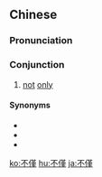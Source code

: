 {{also|不仅}}
==Chinese==
{{zh-forms|s=不仅}}

===Pronunciation===
{{zh-pron
|m=不jǐn
|c=bat1 gan2
|cat=con
}}

===Conjunction===
{{zh-con}}

# {{lb|zh|Elementary Mandarin}} [[not]] [[only]]

====Synonyms====
* {{zh-l|不單}}
* {{zh-l|不但}}
* {{zh-l|不光}}

[[ko:不僅]]
[[hu:不僅]]
[[ja:不僅]]
